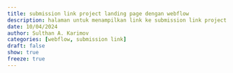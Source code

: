 ```yaml
---
title: submission link project landing page dengan webflow
description: halaman untuk menampilkan link ke submission link project landing page dengan webflow
date: 10/04/2024
author: Sulthan A. Karimov
categories: [webflow, submission link]
draft: false
show: true
freeze: true
---
```


